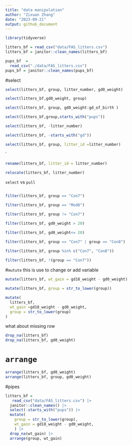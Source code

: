 ```yaml
---
title: "data manipulation"
author: "Zixuan Zhang"
date: "2023-09-21"
output: github_document
---
```


```r
library(tidyverse)
```


```r
litters_bf = read_csv("data/FAS_litters.csv")
litters_bf = janitor::clean_names(litters_bf)
```
```r
pups_bf  = 
  read_csv("./data/FAS_litters.csv") 
pups_bf = janitor::clean_names(pups_bf)

```

#select 
```r
select(litters_bf, group, litter_number, gd0_weight)

select(litters_bf,gd0_weight, group)

select(litters_bf, group, gd0_weight:gd_of_birth )

select(litters_bf,group,starts_with("pups"))

select(litters_bf, -litter_number)

select(litters_bf, -starts_with("gd"))

select(litters_bf, group, litter_id =litter_number)

```
`
```r
rename(litters_bf, litter_id = litter_number)

relocate(litters_bf, litter_number)
```


`select` vs ` pull`
```r

```

```r
filter(litters_bf, group == "Con7")

filter(litters_bf, group == "Mod8")

filter(litters_bf, group != "Con7")

filter(litters_bf, gd0_weight > 20)

filter(litters_bf, gd0_weight<= 20)

filter(litters_bf, group == "Con7" | group == "Con8")

filter(litters_bf, group %in% c("Con7", "Con8"))
       
filter(litters_bf, !(group == "Con7"))      
```


#`mutute`
this is use to change or add variable

```r
mutate(litters_bf, wt_gain = gd18_weight - gd0_weight)

mutate(litters_bf, group = str_to_lower(group))

mutate(
  litters_bf,
  wt_gain =gd18_weight - gd0_weight,
  group = str_to_lower(group)
)
```

what about missing row

```r
drop_na(litters_bf)
drop_na(litters_bf, gd0_weight)

```

#  `arrange`

```r
arrange(litters_bf, gd0_weight)
arrange(litters_bf, group, gd0_weight)

```


#pipes

```r
litters_bf =
   read_csv("data/FAS_litters.csv") |> 
  janitor::clean_names() |> 
  select(-starts_with("pups")) |> 
  mutate(
    group = str_to_lower(group),
    wt_gain = gd18_weight - gd0_weight, 
    ) |> 
  drop_na(wt_gain) |> 
  arrange(group, wt_gain)
  
```

